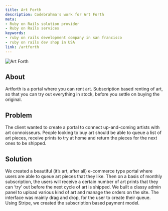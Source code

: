 ```yaml
---
title: Art Forth
description: Codebrahma's work for Art Forth
meta:
- Ruby on Rails solution provider
- Ruby on Rails services
keywords:
- ruby on rails development company in san francisco
- ruby on rails dev shop in USA
link: /artforth
---
```


![Art Forth](./images/artforth1-01.png)

## About
Artforth is a portal where you can rent art. Subscription based renting of art, so that you can try out everything in stock, before you settle on buying the original.

## Problem
The client wanted to create a portal to connect up-and-coming artists with art connoisseurs. People looking to buy art should be able to queue a list of art pieces, receive prints to try at home and return the pieces for the next ones to be shipped.

## Solution
We created a beautiful (it’s art, after all) e-commerce type portal where users are able to queue art pieces that they like. Then on a basis of monthly subscription, the users will receive a certain number of art prints that they can ‘try’ out before the next cycle of art is shipped. We built a classy admin panel to upload various kind of art and manage the orders on the site. The interface was mainly drag and drop, for the user to create their queue. Using Stripe, we created the subscription based payment model.